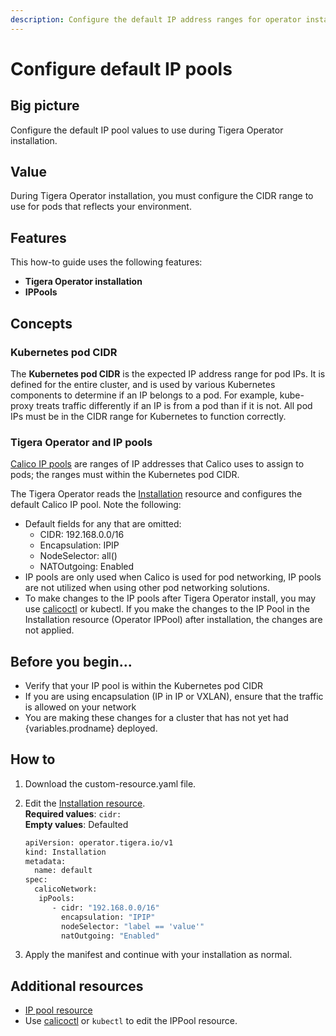 ```yaml
---
description: Configure the default IP address ranges for operator installation.
---
```



# Configure default IP pools

## Big picture

Configure the default IP pool values to use during Tigera Operator installation.

## Value

During Tigera Operator installation, you must configure the CIDR range to use for pods that reflects your environment.

## Features

This how-to guide uses the following features:

- **Tigera Operator installation**
- **IPPools**

## Concepts

### Kubernetes pod CIDR

The **Kubernetes pod CIDR** is the expected IP address range for pod IPs. It is defined for the entire cluster, and is used by various Kubernetes components to determine if an IP belongs to a pod. For example, kube-proxy treats traffic differently if an IP is from a pod than if it is not. All pod IPs must be in the CIDR range for Kubernetes to function correctly.

### Tigera Operator and IP pools

[Calico IP pools](../../reference/resources/ippool.mdx) are ranges of IP addresses that Calico uses to assign to pods; the ranges must within the Kubernetes pod CIDR.

The Tigera Operator reads the [Installation](../../reference/installation/api.mdx#operator.tigera.io/v1.Installation)
resource and configures the default Calico IP pool. Note the following:

- Default fields for any that are omitted:
  - CIDR: 192.168.0.0/16
  - Encapsulation: IPIP
  - NodeSelector: all()
  - NATOutgoing: Enabled
- IP pools are only used when Calico is used for pod networking, IP pools are not utilized when using other pod networking solutions.
- To make changes to the IP pools after Tigera Operator install, you may use [calicoctl](../../reference/clis/calicoctl/index.mdx) or kubectl. If you make the changes to the IP Pool in the Installation resource (Operator IPPool) after installation, the changes are not applied.

## Before you begin...

- Verify that your IP pool is within the Kubernetes pod CIDR
- If you are using encapsulation (IP in IP or VXLAN), ensure that the traffic is allowed on your network
- You are making these changes for a cluster that has not yet had {variables.prodname} deployed.

## How to

1. Download the custom-resource.yaml file.
1. Edit the [Installation resource](../../reference/installation/api.mdx#operator.tigera.io/v1.Installation).  
   **Required values**: `cidr:`  
   **Empty values**: Defaulted

   ```bash
   apiVersion: operator.tigera.io/v1
   kind: Installation
   metadata:
     name: default
   spec:
     calicoNetwork:
      ipPools:
         - cidr: "192.168.0.0/16"
           encapsulation: "IPIP"
           nodeSelector: "label == 'value'"
           natOutgoing: "Enabled"
   ```

1. Apply the manifest and continue with your installation as normal.

## Additional resources

- [IP pool resource](../../reference/resources/ippool.mdx)
- Use [calicoctl](../../reference/clis/calicoctl/index.mdx) or `kubectl` to edit the IPPool resource.
